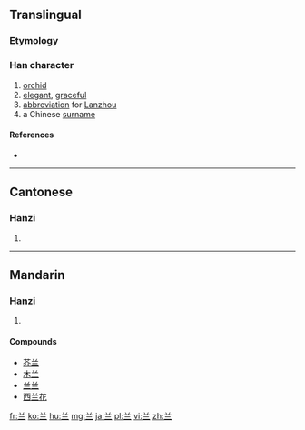 {{also|蘭}}
==Translingual==

===Etymology===
{{Han simp|蘭|t=兰}}

===Han character===
{{Han char|rn=12|rad=八|as=03|sn=5|four=|canj=廿一一 (TMM)|ids=⿱[[丷]][[三]]}}

# [[orchid]]
# [[elegant]], [[graceful]]
# [[abbreviation]] for [[Lanzhou]]
# a Chinese [[surname]]

====References====
* {{Han ref|kx=0078.021|hdz=10242.020|uh=5170|ud=20848}}

----

==Cantonese==

===Hanzi===
{{yue-hanzi|jyut=laan4|y=laan4|tra=蘭}}

# {{defn|lang=yue|sort=八03}}

----

==Mandarin==

===Hanzi===
{{cmn-hanzi|tra=蘭|pin=[[lán]] ([[lan2]])|wg=lan<sup>2</sup>}}

# {{defn|lang=cmn|sort=八03}}

====Compounds====
* [[芥兰]]
* [[木兰]]
* [[兰兰]]
* [[西兰花]]

[[fr:兰]]
[[ko:兰]]
[[hu:兰]]
[[mg:兰]]
[[ja:兰]]
[[pl:兰]]
[[vi:兰]]
[[zh:兰]]